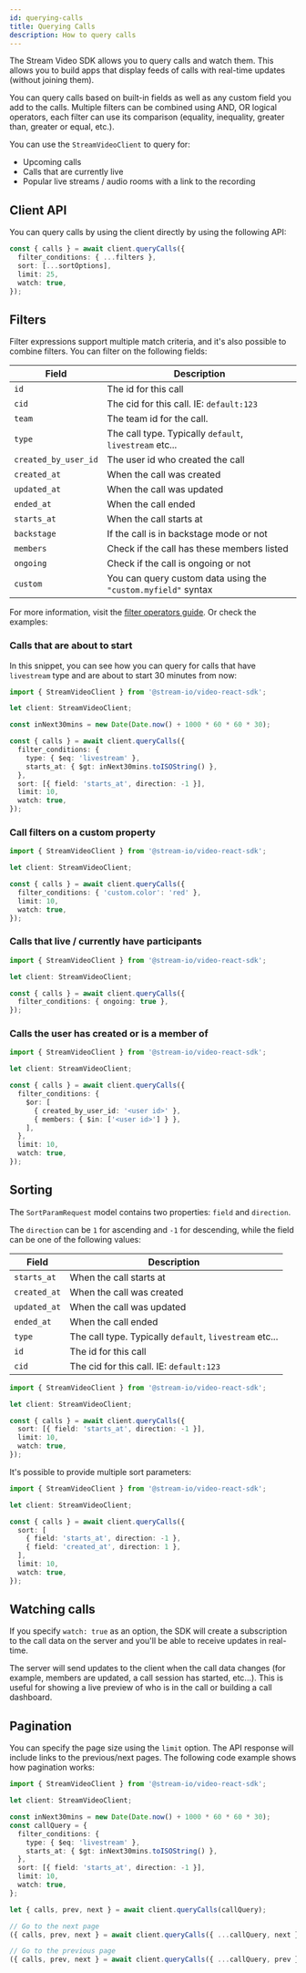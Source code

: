 ```yaml
---
id: querying-calls
title: Querying Calls
description: How to query calls
---
```


The Stream Video SDK allows you to query calls and watch them.
This allows you to build apps that display feeds of calls with real-time updates (without joining them).

You can query calls based on built-in fields as well as any custom field you add to the calls.
Multiple filters can be combined using AND, OR logical operators,
each filter can use its comparison (equality, inequality, greater than, greater or equal, etc.).

You can use the `StreamVideoClient` to query for:

- Upcoming calls
- Calls that are currently live
- Popular live streams / audio rooms with a link to the recording

## Client API

You can query calls by using the client directly by using the following API:

```ts
const { calls } = await client.queryCalls({
  filter_conditions: { ...filters },
  sort: [...sortOptions],
  limit: 25,
  watch: true,
});
```

## Filters

Filter expressions support multiple match criteria, and it's also possible to combine filters.
You can filter on the following fields:

| Field                | Description                                                   |
| -------------------- | ------------------------------------------------------------- |
| `id`                 | The id for this call                                          |
| `cid`                | The cid for this call. IE: `default:123`                      |
| `team`               | The team id for the call.                                     |
| `type`               | The call type. Typically `default`, `livestream` etc...       |
| `created_by_user_id` | The user id who created the call                              |
| `created_at`         | When the call was created                                     |
| `updated_at`         | When the call was updated                                     |
| `ended_at`           | When the call ended                                           |
| `starts_at`          | When the call starts at                                       |
| `backstage`          | If the call is in backstage mode or not                       |
| `members`            | Check if the call has these members listed                    |
| `ongoing`            | Check if the call is ongoing or not                           |
| `custom`             | You can query custom data using the `"custom.myfield"` syntax |

For more information, visit the [filter operators guide](https://getstream.io/chat/docs/react/query_syntax_operators/?language=javascript). Or check the examples:

### Calls that are about to start

In this snippet, you can see how you can query for calls that have `livestream` type and are about to start 30 minutes from now:

```typescript
import { StreamVideoClient } from '@stream-io/video-react-sdk';

let client: StreamVideoClient;

const inNext30mins = new Date(Date.now() + 1000 * 60 * 60 * 30);

const { calls } = await client.queryCalls({
  filter_conditions: {
    type: { $eq: 'livestream' },
    starts_at: { $gt: inNext30mins.toISOString() },
  },
  sort: [{ field: 'starts_at', direction: -1 }],
  limit: 10,
  watch: true,
});
```

### Call filters on a custom property

```typescript
import { StreamVideoClient } from '@stream-io/video-react-sdk';

let client: StreamVideoClient;

const { calls } = await client.queryCalls({
  filter_conditions: { 'custom.color': 'red' },
  limit: 10,
  watch: true,
});
```

### Calls that live / currently have participants

```typescript
import { StreamVideoClient } from '@stream-io/video-react-sdk';

let client: StreamVideoClient;

const { calls } = await client.queryCalls({
  filter_conditions: { ongoing: true },
});
```

### Calls the user has created or is a member of

```typescript
import { StreamVideoClient } from '@stream-io/video-react-sdk';

let client: StreamVideoClient;

const { calls } = await client.queryCalls({
  filter_conditions: {
    $or: [
      { created_by_user_id: '<user id>' },
      { members: { $in: ['<user id>'] } },
    ],
  },
  limit: 10,
  watch: true,
});
```

## Sorting

The `SortParamRequest` model contains two properties: `field` and `direction`.

The `direction` can be `1` for ascending and `-1` for descending, while the field can be one of the following values:

| Field        | Description                                             |
| ------------ | ------------------------------------------------------- |
| `starts_at`  | When the call starts at                                 |
| `created_at` | When the call was created                               |
| `updated_at` | When the call was updated                               |
| `ended_at`   | When the call ended                                     |
| `type`       | The call type. Typically `default`, `livestream` etc... |
| `id`         | The id for this call                                    |
| `cid`        | The cid for this call. IE: `default:123`                |

```typescript
import { StreamVideoClient } from '@stream-io/video-react-sdk';

let client: StreamVideoClient;

const { calls } = await client.queryCalls({
  sort: [{ field: 'starts_at', direction: -1 }],
  limit: 10,
  watch: true,
});
```

It's possible to provide multiple sort parameters:

```typescript
import { StreamVideoClient } from '@stream-io/video-react-sdk';

let client: StreamVideoClient;

const { calls } = await client.queryCalls({
  sort: [
    { field: 'starts_at', direction: -1 },
    { field: 'created_at', direction: 1 },
  ],
  limit: 10,
  watch: true,
});
```

## Watching calls

If you specify `watch: true` as an option, the SDK will create a subscription to the call data on the server and you'll be able to receive updates in real-time.

The server will send updates to the client when the call data changes
(for example, members are updated, a call session has started, etc...).
This is useful for showing a live preview of who is in the call or building a call dashboard.

## Pagination

You can specify the page size using the `limit` option. The API response will include links to the previous/next pages. The following code example shows how pagination works:

```typescript
import { StreamVideoClient } from '@stream-io/video-react-sdk';

let client: StreamVideoClient;

const inNext30mins = new Date(Date.now() + 1000 * 60 * 60 * 30);
const callQuery = {
  filter_conditions: {
    type: { $eq: 'livestream' },
    starts_at: { $gt: inNext30mins.toISOString() },
  },
  sort: [{ field: 'starts_at', direction: -1 }],
  limit: 10,
  watch: true,
};

let { calls, prev, next } = await client.queryCalls(callQuery);

// Go to the next page
({ calls, prev, next } = await client.queryCalls({ ...callQuery, next }));

// Go to the previous page
({ calls, prev, next } = await client.queryCalls({ ...callQuery, prev }));
```
